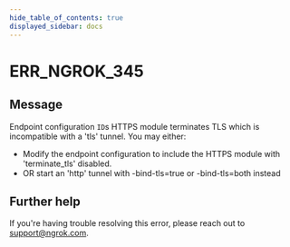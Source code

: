 ```yaml
---
hide_table_of_contents: true
displayed_sidebar: docs
---
```



# ERR_NGROK_345

## Message

Endpoint configuration `ID`s HTTPS module terminates TLS which is incompatible with a 'tls' tunnel. You may either:

- Modify the endpoint configuration to include the HTTPS module with 'terminate_tls' disabled.
- OR start an 'http' tunnel with -bind-tls=true or -bind-tls=both instead

<ErrorDetails error="err_ngrok_345" />

## Further help

If you're having trouble resolving this error, please reach out to [support@ngrok.com](mailto:support@ngrok.com?subject=Help%20with%20ERR_NGROK_345).
